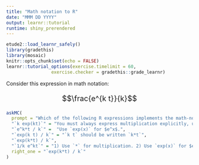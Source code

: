 ```yaml
---
title: "Math notation to R"
date: "MMM DD YYYY"
output: learnr::tutorial
runtime: shiny_prerendered
---
```


```r
etude2::load_learnr_safely()
library(gradethis)
library(mosaic)
knitr::opts_chunk$set(echo = FALSE)
learnr::tutorial_options(exercise.timelimit = 60,
                 exercise.checker = gradethis::grade_learnr)
```


Consider this expression in math notation:

<div style="font-size: 20px; text-align:center;">
$$\frac{e^{k t}}{k}$$
</div>

```r
askMC(
  prompt = "Which of the following R expressions implements the math-notation expression?",
  "`k exp(kt)`" = "You must always express multiplication explicitly, using `*` between the quantities to be multiplied.",
  "`e^k*t / k`" =  "Use `exp(x)` for $e^x$.",
  "`exp(k t) / k`" = "`k t` should be written `k*t`",
  "`exp(k*t) / k`",
  "`1/k e^kt`" = "1) Use `*` for multiplication. 2) Use `exp(x)` for $e^x$.",
  right_one = "`exp(k*t) / k`"
)
```

